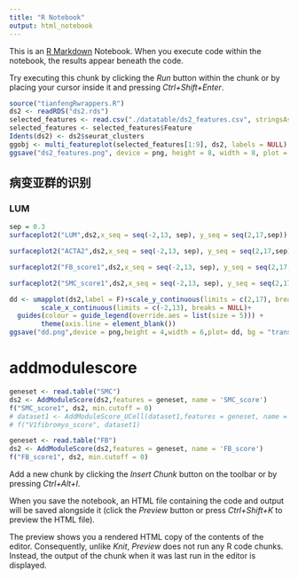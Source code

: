 ```yaml
---
title: "R Notebook"
output: html_notebook
---
```


This is an [R Markdown](http://rmarkdown.rstudio.com) Notebook. When you execute code within the notebook, the results appear beneath the code. 

Try executing this chunk by clicking the *Run* button within the chunk or by placing your cursor inside it and pressing *Ctrl+Shift+Enter*. 

```r
source("tianfengRwrappers.R")
ds2 <- readRDS("ds2.rds")
selected_features <- read.csv("./datatable/ds2_features.csv", stringsAsFactors = F)
selected_features <- selected_features$Feature
Idents(ds2) <- ds2$seurat_clusters
ggobj <- multi_featureplot(selected_features[1:9], ds2, labels = NULL)
ggsave("ds2_features.png", device = png, height = 8, width = 8, plot = ggobj)
```
## 病变亚群的识别
### LUM
```r
sep = 0.3
surfaceplot2("LUM",ds2,x_seq = seq(-2,13, sep), y_seq = seq(2,17,sep))
```

```r
surfaceplot2("ACTA2",ds2,x_seq = seq(-2,13, sep), y_seq = seq(2,17,sep))
```

```r
surfaceplot2("FB_score1",ds2,x_seq = seq(-2,13, sep), y_seq = seq(2,17,sep),z_height = 2)
```

```r
surfaceplot2("SMC_score1",ds2,x_seq = seq(-2,13, sep), y_seq = seq(2,17,sep),z_height = 2)
```


```r
dd <- umapplot(ds2,label = F)+scale_y_continuous(limits = c(2,17), breaks = NULL) +
        scale_x_continuous(limits = c(-2,13), breaks = NULL)+ 
  guides(colour = guide_legend(override.aes = list(size = 5))) +
        theme(axis.line = element_blank())
ggsave("dd.png",device = png,height = 4,width = 6,plot= dd, bg = "transparent")

```

#  addmodulescore
```r
geneset <- read.table("SMC")
ds2 <- AddModuleScore(ds2,features = geneset, name = 'SMC_score')
f("SMC_score1", ds2, min.cutoff = 0)
# dataset1 <- AddModuleScore_UCell(dataset1,features = geneset, name = 'fibromyo_score')
# f("V1fibromyo_score", dataset1)

geneset <- read.table("FB")
ds2 <- AddModuleScore(ds2,features = geneset, name = 'FB_score')
f("FB_score1", ds2, min.cutoff = 0)
```


Add a new chunk by clicking the *Insert Chunk* button on the toolbar or by pressing *Ctrl+Alt+I*.

When you save the notebook, an HTML file containing the code and output will be saved alongside it (click the *Preview* button or press *Ctrl+Shift+K* to preview the HTML file).

The preview shows you a rendered HTML copy of the contents of the editor. Consequently, unlike *Knit*, *Preview* does not run any R code chunks. Instead, the output of the chunk when it was last run in the editor is displayed.

